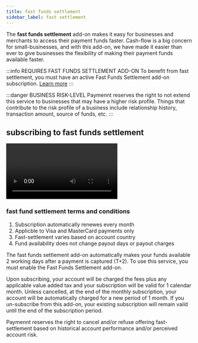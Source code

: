 ```yaml
---
title: fast funds settlement
sidebar_label: fast settlement
---
```


The **fast funds settlement** add-on makes it easy for businesses and merchants to access their payment funds faster. Cash-flow is a big concern for small-businesses, and with this add-on, we have made it easier than ever to give businesses the flexibility of making their payment funds available faster.

:::info REQUIRES FAST FUNDS SETTLEMENT ADD-ON
To benefit from fast settlement, you must have an active Fast Funds Settlement add-on subscription. [Learn more](/guides/manage/add-ons/manage)
:::

:::danger BUSINESS RISK-LEVEL
Paymennt reserves the right to not extend this service to businesses that may have a higher risk profile. Things that contribute to the risk profile of a business include relationship history, transaction amount, source of funds, etc.
:::

## subscribing to fast funds settlement
<div class="row">
  <div class="col col--12">
    <Video
      url="LwXejca82Pc"
      title="fast settlement add-on - paymennt.com">
    </Video>
  </div>
</div>

### fast fund settlement terms and conditions

1. Subscription automatically renewes every month
2. Applicble to Visa and MasterCard payments only
3. Fast-settlement varies based on account country
4. Fund availability does not change payout days or payout charges

The fast funds settlement add-on automatically makes your funds available 2 working days after a payment is captured (T+2). To use this service, you must enable the Fast Funds Settlement add-on.

Upon subscribing, your account will be charged the fees plus any applicable value added tax and your subscription will be valid for 1 calendar month. Unless cancelled, at the end of the monthly subscription, your account will be automatically charged for a new period of 1 month. If you un-subscribe from this add-on, your existing subscription will remain vaild until the end of the subscription period.

Paymennt reserves the right to cancel and/or refuse offering fast-settlement based on historical account performance and/or perceived account risk.
